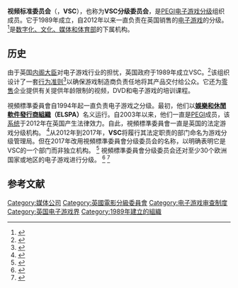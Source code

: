 
{{暫定名稱}}{{Infobox company
| name = 视频标准委员会<br>{{lang-en|Video Standards Council}}
| type = [[媒体机构|媒体机构]]
| foundation = 1989年
| location = {{英国}}
| trading_name = VSC(1989年至今)<br>视频标准委员会(1989年至今)
}}'''视频标准委员会'''（{{lang-en|'''Video Standards Council'''}}，'''VSC'''），也称为'''VSC分级委员会'''，是[[泛歐遊戲資訊組織|PEGI]][[电子游戏分级制度|电子游戏分级]]组织成员。它于1989年成立，自2012年以来一直负责在英国销售的[[电子游戏|电子游戏]]的分级。 <ref name="BBCVSC">{{Cite news|title=Video Standards Council to take over games age ratings|url=https://www.bbc.co.uk/news/technology-18017385|publisher=BBC News|date=10 May 2012|accessdate=2 February 2014|archive-date=2020-12-20|archive-url=https://web.archive.org/web/20201220012330/https://www.bbc.co.uk/news/technology-18017385|dead-url=no}}</ref>是[[数字化、文化、媒体和体育部|数字化、文化、媒体和体育部]]的下属机构。

== 历史 ==
由于英国[[内阁大臣_(英国)|内阁大臣]]对电子游戏行业的担忧，英国政府于1989年成立VSC。<ref>{{Cite web|title=VSC - ParentPort|url=http://www.parentport.org.uk/find-out-more/VSC|accessdate=17 April 2017|work=www.parentport.org.uk|archive-date=2020-07-03|archive-url=https://web.archive.org/web/20200703013600/http://www.parentport.org.uk/find-out-more/VSC/|dead-url=no}}</ref>该组织设计了一套[[实务守则|行为准则]]<ref>{{Cite web|title=Origins of the VSC|url=http://www.videostandards.org.uk/VSC/origins.html|accessdate=2 February 2014|publisher=The Video Standards Council|archive-date=2015-04-19|archive-url=https://web.archive.org/web/20150419061753/http://www.videostandards.org.uk/VSC/origins.html|dead-url=no}}</ref>以确保游戏制造商负责任地将其产品交付给公众。它还为[[零售|零售]]企业提供有关提供年龄限制的视频，DVD和电子游戏的培训课程。

視頻標準委員會自1994年起一直负责电子游戏之分级。最初，他们以'''[[娛樂和休閒軟件發行商組織|娛樂和休閒軟件發行商組織]]（ELSPA）'''名义运行。自2003年以来，他们一直是[[泛歐遊戲資訊組織|PEGI]]成员，该[[泛歐遊戲資訊組織|系统]]于2012年在英国产生法律效力。自此，視頻標準委員會一直是英国的法定游戏分级机构。 <ref>{{Cite web|title=The Video Standards Council|url=http://videostandards.org.uk/VSC/|accessdate=17 April 2017|work=videostandards.org.uk|language=en|archive-date=2017-12-20|archive-url=https://web.archive.org/web/20171220153549/http://videostandards.org.uk/VSC/|dead-url=no}}</ref>从2012年到2017年，'''VSC'''将履行其法定职责的部门命名为游戏分级管理局。但在2017年改用視頻標準委員會分级委员会的名称，以明确表明它是VSC的一个部门而非独立机构。 <ref>{{Cite web|title=Just When You Were Getting Comfortable|url=http://gamesratinguk.blogspot.com/2017/10/just-when-you-were-getting-comfortable.html|accessdate=28 December 2018|publisher=Game Ratings UK|archive-date=2019-07-21|archive-url=https://web.archive.org/web/20190721143044/http://gamesratinguk.blogspot.com/2017/10/just-when-you-were-getting-comfortable.html|dead-url=no}}</ref> 視頻標準委員會分级委员会还对至少30个欧洲国家或地区的电子游戏进行分级。 <ref>{{Cite web|title=Welcome to the Games Rating Authority|url=http://www.videostandards.org.uk/GRA/|accessdate=2 February 2014|publisher=The Video Standards Council|archive-date=2015-06-08|archive-url=https://web.archive.org/web/20150608002109/http://videostandards.org.uk/GRA/|dead-url=no}}</ref> <ref>{{Cite web|title=Video Standards Council Releases Annual Report on UK Video Games Ratings|url=http://gamepolitics.com/2013/07/23/video-standards-council-releases-annual-report-uk-video-games-ratings#.Uu45UHm2v4I|accessdate=2 February 2014|date=23 July 2013|publisher=Game Politics|archive-date=2021-02-06|archive-url=https://web.archive.org/web/20210206161744/http://gamepolitics.com/2013/07/23/video-standards-council-releases-annual-report-uk-video-games-ratings#.Uu45UHm2v4I|dead-url=no}}</ref>

== 参考文献 ==
{{Reflist}}{{Game-rating}}
[[Category:媒体公司|Category:媒体公司]]
[[Category:英國電影分級委員會|Category:英國電影分級委員會]]
[[Category:电子游戏审查制度|Category:电子游戏审查制度]]
[[Category:英国电子游戏界|Category:英国电子游戏界]]
[[Category:1989年建立的組織|Category:1989年建立的組織]]